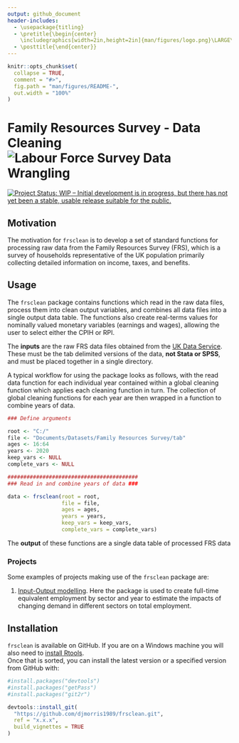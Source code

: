 ```yaml
---
output: github_document
header-includes:
  - \usepackage{titling}
  - \pretitle{\begin{center}
    \includegraphics[width=2in,height=2in]{man/figures/logo.png}\LARGE\\}
  - \posttitle{\end{center}}
---
```


<!-- README.md is generated from README.Rmd. Please edit that file -->

```r
knitr::opts_chunk$set(
  collapse = TRUE,
  comment = "#>",
  fig.path = "man/figures/README-",
  out.width = "100%"
)
```


# Family Resources Survey - Data Cleaning ![Labour Force Survey Data Wrangling](man/figures/hex-frsclean.png)

<!-- badges: start -->
[![Project Status: WIP – Initial development is in progress, but there has not yet been a stable, usable release suitable for the public.](https://www.repostatus.org/badges/latest/wip.svg)](https://www.repostatus.org/#wip)
<!-- badges: end -->

## Motivation
The motivation for `frsclean` is to develop a set of standard functions for processing raw data from the Family Resources Survey (FRS), which is a survey of households representative of the UK population primarily collecting detailed information on income, taxes, and benefits. 

## Usage

The `frsclean` package contains functions which read in the raw data files, process them into clean output variables, and combines all data files into a single output data table. The functions also create real-terms values for nominally valued monetary variables (earnings and wages), allowing the user to select either the CPIH or RPI.

The **inputs** are the raw FRS data files obtained from the [UK Data Service](https://ukdataservice.ac.uk/). These must be the tab delimited versions of the data, __not Stata or SPSS__, and must be placed together in a single directory. 

A typical workflow for using the package looks as follows, with the read data function for each individual year contained within a 
global cleaning function which applies each cleaning function in turn. The collection of global cleaning functions for each year are 
then wrapped in a function to combine years of data.

```r

### Define arguments 

root <- "C:/"
file <- "Documents/Datasets/Family Resources Survey/tab"
ages <- 16:64
years <- 2020
keep_vars <- NULL
complete_vars <- NULL

#########################################
### Read in and combine years of data ###

data <- frsclean(root = root,
                 file = file,
                 ages = ages,
                 years = years,
                 keep_vars = keep_vars,
                 complete_vars = complete_vars)


```

The **output** of these functions are a single data table of processed FRS data

### Projects 

Some examples of projects making use of the `frsclean` package are:

1. [Input-Output modelling](https://gitlab.com/SPECTRUM_Sheffield/projects/input-output-modelling). Here the package is used to create full-time equivalent employment by sector and year to estimate the impacts of changing demand in different sectors on total employment. 

## Installation
`frsclean` is available on GitHub. If you are on a Windows machine you will also need to [install Rtools](https://www.rdocumentation.org/packages/installr/versions/0.22.0/topics/install.Rtools).   
Once that is sorted, you can install the latest version or a specified version from GitHub with:     

```r
#install.packages("devtools")
#install.packages("getPass")
#install.packages("git2r")

devtools::install_git(
  "https://github.com/djmorris1989/frsclean.git", 
  ref = "x.x.x",
  build_vignettes = TRUE
)

```

